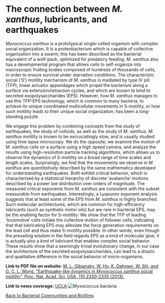 # The connection between _M. xanthus_, lubricants, and earthquakes

_Myxococcus xanthus_ is a prototypical single-celled organism with complex social organization. It is a proteobacterium which is capable of collective organization into a swarm; this has been described as the bacterial equivalent of a wolf-pack, optimized for predatory feeding. _M. xanthus_ also has a developmental program that allows cells to self-organize into macroscopic fruiting bodies composed of hundreds of thousands of cells, in order to ensure survival under starvation conditions. The characteristic social (‘S’) motility mechanism of _M. xanthus_ is mediated by type IV pili (TFP), linear actuator appendages which propel the bacterium along a surface via extension/retraction cycles, and which are known to bind to secreted exopolysaccharides (EPS). However, how _M. xanthus_ manages to use this TFP-EPS technology, which is common to many bacteria, to achieve its unique coordinated multicellular movements in S-motility, or how such motility leads to their unique social organization, has been a long-standing puzzle.

We engage this problem by combining concepts from the study of earthquakes, the study of colloids, as well as the study of _M. xanthus_. _M. xanthus_ motility is known to be excruciatingly slow, and is usually studied using time lapse microscopy. We do the opposite; we examine the motion of _M. xanthus_ cells on a surface using a high speed camera, and analyze the results using high-resolution particle tracking algorithms, which allows us to observe the dynamics of S-motility on a broad range of time scales and length scales. Surprisingly, we find that the movements we observe in _M. xanthus_ are _quantitatively_ described by the same mathematics developed for understanding earthquakes. Both exhibit critical behavior, which is characterized by a statistical hierarchy of discrete ‘avalanche’ motions described by a power law distribution over orders of magnitude. The measured critical exponents from _M. xanthus_ are consistent with the subset measurable from earthquakes. Interestingly, a Lyapunov exponent analysis suggests that at least some of the EPS from _M. xanthus_ is highly branched. Such molecular architectures, which are common for high-efficiency lubricants (such as synthetic motor oils) but are rare in bacterial EPS, may be the enabling factor for S-motility: We show that the TFP of leading ‘locomotive’ cells initiate the collective motion of follower cells, indicating that that lubricating EPS may alleviate the force generation requirements on the lead cell and thus make S-motility possible. In other words, even though the prevailing wisdom in the field regards EPS as a kind of molecular glue, it is actually also a kind of lubricant that enables complex social behavior. These results show that a seemingly trivial evolutionary change, in our case the architecture of the secreted exopolysaccharides, can lead to a drastic and qualitative difference in the social behavior of micro-organisms.

**Link to PDF file on website:** [M. L. Gibiansky, W. Hu, K. Dahmen, W. Shi, and G. C. L. Wong, “Earthquake-like dynamics in _Myxococcus xanthus_ social motility”, Proc. Nat. Acad. Sci. USA, 110 2330-2335 (2013).](/pdf/10.1073~pnas.1215089110.pdf)

**Link to news coverage:** [UCLA](https://newsroom.ucla.edu/releases/earthquake-like-dynamics-found-242773)
![Myxococcus bacteria](/Myxococcus-bacteria.jpg)

[Back to Bacterial Communities and Biofilms](/research/bacterial-communities-and-biofilms)